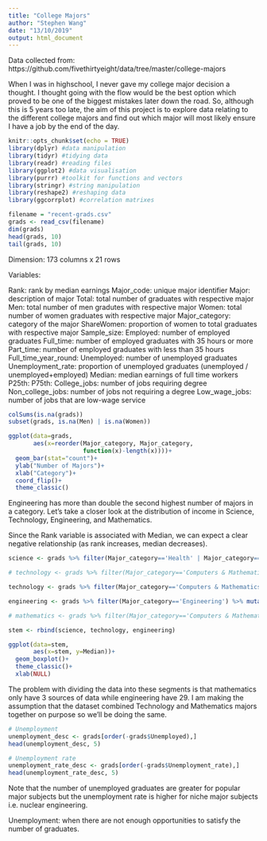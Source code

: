 ```yaml
---
title: "College Majors"
author: "Stephen Wang"
date: "13/10/2019"
output: html_document
---
```


Data collected from: https://github.com/fivethirtyeight/data/tree/master/college-majors

When I was in highschool, I never gave my college major decision a thought. I thought going with the flow would be the best option which proved to be one of the biggest mistakes later down the road. So, although this is 5 years too late, the aim of this project is to explore data relating to the different college majors and find out which major will most likely ensure I have a job by the end of the day. 

```r
knitr::opts_chunk$set(echo = TRUE)
library(dplyr) #data manipulation
library(tidyr) #tidying data 
library(readr) #reading files 
library(ggplot2) #data visualisation
library(purrr) #toolkit for functions and vectors
library(stringr) #string manipulation
library(reshape2) #reshaping data
library(ggcorrplot) #correlation matrixes
```

```r
filename = "recent-grads.csv"
grads <- read_csv(filename)
dim(grads)
head(grads, 10)
tail(grads, 10)
```

Dimension: 173 columns x 21 rows 

Variables:

Rank: rank by median earnings 
Major_code: unique major identifier 
Major: description of major
Total: total number of graduates with respective major
Men: total number of men gradutes with respective major
Women: total number of women graduates with respective major
Major_category: category of the major 
ShareWomen: proportion of women to total graduates with respective major
Sample_size:
Employed: number of employed graduates
Full_time: number of employed graduates with 35 hours or more
Part_time: number of employed graduates with less than 35 hours
Full_time_year_round:
Unemployed: number of unemployed graduates
Unemployment_rate: proportion of unemployed graduates (unemployed / unemployed+employed)
Median: median earnings of full time workers
P25th:
P75th:
College_jobs: number of jobs requiring degree
Non_college_jobs: number of jobs not requiring a degree
Low_wage_jobs: number of jobs that are low-wage service 

```r
colSums(is.na(grads))
subset(grads, is.na(Men) | is.na(Women))
```

```r
ggplot(data=grads,
       aes(x=reorder(Major_category, Major_category, 
                     function(x)-length(x))))+
  geom_bar(stat="count")+
  ylab("Number of Majors")+
  xlab("Category")+
  coord_flip()+
  theme_classic()
```

Engineering has more than double the second highest number of majors in a category. Let's take a closer look at the distribution of income in Science, Technology, Engineering, and Mathematics. 

Since the Rank variable is associated with Median, we can expect a clear negative relationship (as rank increases, median decreases). 

```r
science <- grads %>% filter(Major_category=='Health' | Major_category=='Biology & Life Science' | Major_category=='Psychology & Social Work') %>% mutate(stem='Science')

# technology <- grads %>% filter(Major_category=='Computers & Mathematics') %>% filter(grepl('COMPUTER|INFORMATION|COMMUNICATION', Major)) %>% mutate(stem='Technology')

technology <- grads %>% filter(Major_category=='Computers & Mathematics') %>% mutate(stem='Technology/Mathematics')

engineering <- grads %>% filter(Major_category=='Engineering') %>% mutate(stem='Engineering')

# mathematics <- grads %>% filter(Major_category=='Computers & Mathematics') %>% filter(!grepl('COMPUTER|INFORMATION|COMMUNICATION', Major)) %>% mutate(stem='Mathematics')

stem <- rbind(science, technology, engineering)

ggplot(data=stem,
       aes(x=stem, y=Median))+
  geom_boxplot()+
  theme_classic()+
  xlab(NULL)
```

The problem with dividing the data into these segments is that mathematics only have 3 sources of data while engineering have 29. I am making the assumption that the dataset combined Technology and Mathematics majors together on purpose so we'll be doing the same. 

```r
# Unemployment 
unemployment_desc <- grads[order(-grads$Unemployed),]
head(unemployment_desc, 5)

# Unemployment rate
unemployment_rate_desc <- grads[order(-grads$Unemployment_rate),]
head(unemployment_rate_desc, 5)


```

Note that the number of unemployed graduates are greater for popular major subjects but the unemployment rate is higher for niche major subjects i.e. nuclear engineering. 

Unemployment: when there are not enough opportunities to satisfy the number of graduates. 
